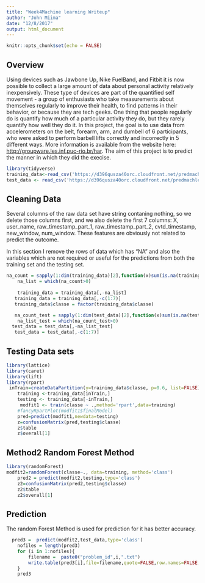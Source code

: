 ```yaml
---
title: "Week4Machine learning Writeup"
author: "John Miima"
date: "12/8/2017"
output: html_document
---
```


```r
knitr::opts_chunk$set(echo = FALSE)
```

## Overview

Using devices such as Jawbone Up, Nike FuelBand, and Fitbit it is now possible to collect a large amount of data about personal activity relatively inexpensively. These type of devices are part of the quantified self movement - a group of enthusiasts who take measurements about themselves regularly to improve their health, to find patterns in their behavior, or because they are tech geeks. One thing that people regularly do is quantify how much of a particular activity they do, but they rarely quantify how well they do it. In this project, the goal is to use data from accelerometers on the belt, forearm, arm, and dumbell of 6 participants, who were asked to perform barbell lifts correctly and incorrectly in 5 different ways. More information is available from the website here: <http://groupware.les.inf.puc-rio.br/har>. The aim of this project is to predict the manner in which they did the execise.


```r
library(tidyverse)
training_data<-read_csv('https://d396qusza40orc.cloudfront.net/predmachlearn/pml-training.csv', na = c("", "NA","#DIV/0!"))
test_data <- read_csv('https://d396qusza40orc.cloudfront.net/predmachlearn/pml-testing.csv', na = c("", "NA", "#DIV/0!"))
```
## Cleaning Data
Several columns of the raw data set have string contaning nothing, so we delete those columns first, and we also delete the first 7 columns: X, user_name, raw_timestamp_part_1, raw_timestamp_part_2, cvtd_timestamp, new_window, num_window. These features are obviously not related to predict the outcome.

In this section I remove the rows of data which has “NA” and also the variables which are not required or useful for the predictions from both the training set and the testing set.
```r

na_count = sapply(1:dim(training_data)[2],function(x)sum(is.na(training_data[,x])))
    na_list = which(na_count>0)
    
    training_data = training_data[,-na_list]
   training_data = training_data[,-c(1:7)]
   training_data$classe = factor(training_data$classe)

   na_count_test = sapply(1:dim(test_data)[2],function(x)sum(is.na(test_data[,x])))
    na_list_test = which(na_count_test>0)
  test_data = test_data[,-na_list_test]
   test_data = test_data[,-c(1:7)]
```

## Testing Data sets
```r
library(lattice)
library(caret)
library(lift)
library(rpart)
 inTrain=createDataPartition(y=training_data$classe, p=0.6, list=FALSE)
    training <-training_data[inTrain,]
    testing <- training_data[-inTrain,]
     modfit1 <- train(classe ~ .,method='rpart',data=training)
    #fancyRpartPlot(modfit1$finalModel) 
    pred=predict(modfit1,newdata=testing)
    z=confusionMatrix(pred,testing$classe)
    z$table
    z$overall[1]
```
## Method2 Random Forest Method
```r
library(randomForest)
modfit2=randomForest(classe~., data=training, method='class')
    pred2 = predict(modfit2,testing,type='class') 
    z2=confusionMatrix(pred2,testing$classe)
    z2$table
    z2$overall[1]
```
## Prediction
The random Forest Method is used for prediction for it has better accuracy.
```r
  pred3 =  predict(modfit2,test_data,type='class')
    nofiles = length(pred3)
    for (i in 1:nofiles){
        filename =  paste0("problem_id",i,".txt")
        write.table(pred3[i],file=filename,quote=FALSE,row.names=FALSE,col.names=FALSE)
    }
    pred3
```

